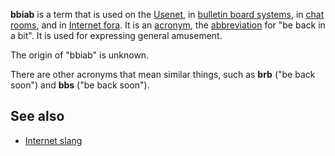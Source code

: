 {{move to Wiktionary}}

{{wrongtitle|title=bbiab}}

'''bbiab''' is a term that is used on the [[Usenet]], in [[bulletin board system]]s, in [[chat room]]s, and in [[Internet forum|Internet fora]].  It is an [[acronym]], the [[abbreviation]] for "be back in a bit".  It is used for expressing general amusement.  

The origin of "bbiab" is unknown.

There are other acronyms that mean similar things, such as '''brb''' ("be back soon") and '''bbs''' ("be back soon").

== See also ==
*[[Internet slang]]